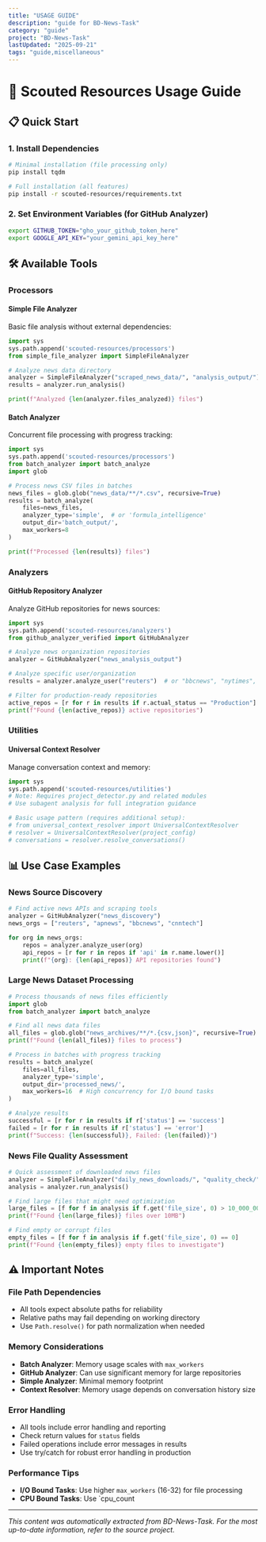 ```yaml
---
title: "USAGE GUIDE"
description: "guide for BD-News-Task"
category: "guide"
project: "BD-News-Task"
lastUpdated: "2025-09-21"
tags: "guide,miscellaneous"
---
```


# 🚀 Scouted Resources Usage Guide

## 📋 **Quick Start**

### **1. Install Dependencies**
```bash
# Minimal installation (file processing only)
pip install tqdm

# Full installation (all features)
pip install -r scouted-resources/requirements.txt
```

### **2. Set Environment Variables** (for GitHub Analyzer)
```bash
export GITHUB_TOKEN="gho_your_github_token_here"
export GOOGLE_API_KEY="your_gemini_api_key_here"
```

## 🛠️ **Available Tools**

### **Processors**

#### **Simple File Analyzer**
Basic file analysis without external dependencies:
```python
import sys
sys.path.append('scouted-resources/processors')
from simple_file_analyzer import SimpleFileAnalyzer

# Analyze news data directory
analyzer = SimpleFileAnalyzer("scraped_news_data/", "analysis_output/")
results = analyzer.run_analysis()

print(f"Analyzed {len(analyzer.files_analyzed)} files")
```

#### **Batch Analyzer**
Concurrent file processing with progress tracking:
```python
import sys
sys.path.append('scouted-resources/processors')
from batch_analyzer import batch_analyze
import glob

# Process news CSV files in batches
news_files = glob.glob("news_data/**/*.csv", recursive=True)
results = batch_analyze(
    files=news_files,
    analyzer_type='simple',  # or 'formula_intelligence'
    output_dir='batch_output/',
    max_workers=8
)

print(f"Processed {len(results)} files")
```

### **Analyzers**

#### **GitHub Repository Analyzer**
Analyze GitHub repositories for news sources:
```python
import sys
sys.path.append('scouted-resources/analyzers')
from github_analyzer_verified import GitHubAnalyzer

# Analyze news organization repositories
analyzer = GitHubAnalyzer("news_analysis_output")

# Analyze specific user/organization
results = analyzer.analyze_user("reuters")  # or "bbcnews", "nytimes", etc.

# Filter for production-ready repositories
active_repos = [r for r in results if r.actual_status == "Production"]
print(f"Found {len(active_repos)} active repositories")
```

### **Utilities**

#### **Universal Context Resolver**
Manage conversation context and memory:
```python
import sys
sys.path.append('scouted-resources/utilities')
# Note: Requires project_detector.py and related modules
# Use subagent analysis for full integration guidance

# Basic usage pattern (requires additional setup):
# from universal_context_resolver import UniversalContextResolver
# resolver = UniversalContextResolver(project_config)
# conversations = resolver.resolve_conversations()
```

## 📊 **Use Case Examples**

### **News Source Discovery**
```python
# Find active news APIs and scraping tools
analyzer = GitHubAnalyzer("news_discovery")
news_orgs = ["reuters", "apnews", "bbcnews", "cnntech"]

for org in news_orgs:
    repos = analyzer.analyze_user(org)
    api_repos = [r for r in repos if 'api' in r.name.lower()]
    print(f"{org}: {len(api_repos)} API repositories found")
```

### **Large News Dataset Processing**
```python
# Process thousands of news files efficiently
import glob
from batch_analyzer import batch_analyze

# Find all news data files
all_files = glob.glob("news_archives/**/*.{csv,json}", recursive=True)
print(f"Found {len(all_files)} files to process")

# Process in batches with progress tracking
results = batch_analyze(
    files=all_files,
    analyzer_type='simple',
    output_dir='processed_news/',
    max_workers=16  # High concurrency for I/O bound tasks
)

# Analyze results
successful = [r for r in results if r['status'] == 'success']
failed = [r for r in results if r['status'] == 'error']
print(f"Success: {len(successful)}, Failed: {len(failed)}")
```

### **News File Quality Assessment**
```python
# Quick assessment of downloaded news files
analyzer = SimpleFileAnalyzer("daily_news_downloads/", "quality_check/")
analysis = analyzer.run_analysis()

# Find large files that might need optimization
large_files = [f for f in analysis if f.get('file_size', 0) > 10_000_000]
print(f"Found {len(large_files)} files over 10MB")

# Find empty or corrupt files
empty_files = [f for f in analysis if f.get('file_size', 0) == 0]
print(f"Found {len(empty_files)} empty files to investigate")
```

## ⚠️ **Important Notes**

### **File Path Dependencies**
- All tools expect absolute paths for reliability
- Relative paths may fail depending on working directory
- Use `Path.resolve()` for path normalization when needed

### **Memory Considerations**
- **Batch Analyzer**: Memory usage scales with `max_workers`
- **GitHub Analyzer**: Can use significant memory for large repositories
- **Simple Analyzer**: Minimal memory footprint
- **Context Resolver**: Memory usage depends on conversation history size

### **Error Handling**
- All tools include error handling and reporting
- Check return values for `status` fields
- Failed operations include error messages in results
- Use try/catch for robust error handling in production

### **Performance Tips**
- **I/O Bound Tasks**: Use higher `max_workers` (16-32) for file processing
- **CPU Bound Tasks**: Use `cpu_count

---
*This content was automatically extracted from BD-News-Task. For the most up-to-date information, refer to the source project.*
